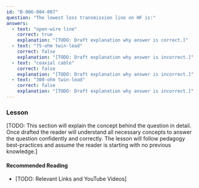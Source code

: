 ```yaml
---
id: "B-006-004-007"
question: "The lowest loss transmission line on HF is:"
answers:
  - text: "open-wire line"
    correct: true
    explanation: "[TODO: Draft explanation why answer is correct.]"
  - text: "75-ohm twin-lead"
    correct: false
    explanation: "[TODO: Draft explanation why answer is incorrect.]"
  - text: "coaxial cable"
    correct: false
    explanation: "[TODO: Draft explanation why answer is incorrect.]"
  - text: "300-ohm twin-lead"
    correct: false
    explanation: "[TODO: Draft explanation why answer is incorrect.]"
---
```


### Lesson

[TODO: This section will explain the concept behind the question in detail. Once drafted the reader will understand all necessary concepts to answer the question confidently and correctly. The lesson will follow pedagogy best-practices and assume the reader is starting with no previous knowledge.]

#### Recommended Reading

- [TODO: Relevant Links and YouTube Videos]
